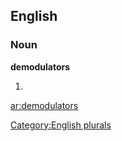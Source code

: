 ==English==

===Noun===
'''demodulators'''

# {{plural of|[[demodulator]]}}

[[Category:English plurals]]

[[ar:demodulators]]